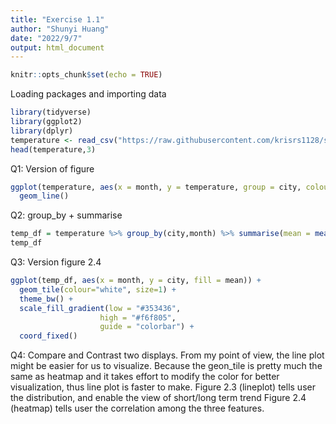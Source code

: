 ```yaml
---
title: "Exercise 1.1"
author: "Shunyi Huang"
date: "2022/9/7"
output: html_document
---
```


```r
knitr::opts_chunk$set(echo = TRUE)
```

Loading packages and importing data

```r
library(tidyverse)
library(ggplot2)
library(dplyr)
temperature <- read_csv("https://raw.githubusercontent.com/krisrs1128/stat479_s22/main/data/temperatures.csv")
head(temperature,3)
```


Q1: Version of figure 
```r
ggplot(temperature, aes(x = month, y = temperature, group = city, colour = city, lw = 5))+
  geom_line()
```

 Q2: group_by + summarise

```r
temp_df = temperature %>% group_by(city,month) %>% summarise(mean = mean(temperature))
temp_df
```


Q3: Version figure 2.4
```r
ggplot(temp_df, aes(x = month, y = city, fill = mean)) +
  geom_tile(colour="white", size=1) + 
  theme_bw() + 
  scale_fill_gradient(low = "#353436",
                    high = "#f6f805",
                    guide = "colorbar") +
  coord_fixed()
```

Q4: Compare and Contrast two displays.
From my point of view, the line plot might be easier for us to visualize. Because the geon_tile is pretty much the same as heatmap and it takes effort to modify the color for better visualization, thus line plot is faster to make.
Figure 2.3 (lineplot) tells user the distribution, and enable the view of short/long term trend
Figure 2.4 (heatmap) tells user the correlation among the three features.




